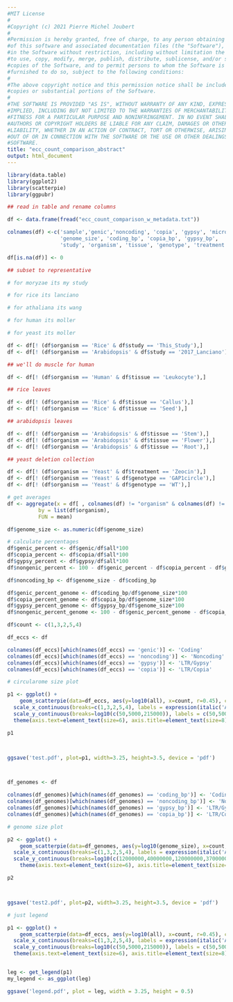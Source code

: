 ```yaml
---
#MIT License
#
#Copyright (c) 2021 Pierre Michel Joubert
#
#Permission is hereby granted, free of charge, to any person obtaining a copy
#of this software and associated documentation files (the "Software"), to deal
#in the Software without restriction, including without limitation the rights
#to use, copy, modify, merge, publish, distribute, sublicense, and/or sell
#copies of the Software, and to permit persons to whom the Software is
#furnished to do so, subject to the following conditions:
#
#The above copyright notice and this permission notice shall be included in all
#copies or substantial portions of the Software.
#
#THE SOFTWARE IS PROVIDED "AS IS", WITHOUT WARRANTY OF ANY KIND, EXPRESS OR
#IMPLIED, INCLUDING BUT NOT LIMITED TO THE WARRANTIES OF MERCHANTABILITY,
#FITNESS FOR A PARTICULAR PURPOSE AND NONINFRINGEMENT. IN NO EVENT SHALL THE
#AUTHORS OR COPYRIGHT HOLDERS BE LIABLE FOR ANY CLAIM, DAMAGES OR OTHER
#LIABILITY, WHETHER IN AN ACTION OF CONTRACT, TORT OR OTHERWISE, ARISING FROM,
#OUT OF OR IN CONNECTION WITH THE SOFTWARE OR THE USE OR OTHER DEALINGS IN THE
#SOFTWARE.
title: "ecc_count_comparison_abstract"
output: html_document
---
```


```r
library(data.table)
library(ggplot2)
library(scatterpie)
library(ggpubr)

## read in table and rename columns

df <- data.frame(fread("ecc_count_comparison_w_metadata.txt"))

colnames(df) <-c('sample','genic','noncoding', 'copia', 'gypsy', 'micro', 'large', 'all', 'read_count',
                 'genome_size', 'coding_bp', 'copia_bp', 'gypsy_bp',
                 'study', 'organism', 'tissue', 'genotype', 'treatment')

df[is.na(df)] <- 0
```

```r

## subset to representative

# for moryzae its my study

# for rice its lanciano

# for athaliana its wang

# for human its moller

# for yeast its moller

df <- df[! (df$organism == 'Rice' & df$study == 'This_Study'),]
df <- df[! (df$organism == 'Arabidopsis' & df$study == '2017_Lanciano'),]

## we'll do muscle for human

df <- df[! (df$organism == 'Human' & df$tissue == 'Leukocyte'),]

## rice leaves

df <- df[! (df$organism == 'Rice' & df$tissue == 'Callus'),]
df <- df[! (df$organism == 'Rice' & df$tissue == 'Seed'),]

## arabidopsis leaves

df <- df[! (df$organism == 'Arabidopsis' & df$tissue == 'Stem'),]
df <- df[! (df$organism == 'Arabidopsis' & df$tissue == 'Flower'),]
df <- df[! (df$organism == 'Arabidopsis' & df$tissue == 'Root'),]

## yeast deletion collection

df <- df[! (df$organism == 'Yeast' & df$treatment == 'Zeocin'),]
df <- df[! (df$organism == 'Yeast' & df$genotype == 'GAP1circle'),]
df <- df[! (df$organism == 'Yeast' & df$genotype == 'WT'),]

```

```r

# get averages
df <- aggregate(x = df[ , colnames(df) != "organism" & colnames(df) != "sample"],
          by = list(df$organism),
          FUN = mean)


```

```r

df$genome_size <- as.numeric(df$genome_size)

# calculate percentages
df$genic_percent <- df$genic/df$all*100
df$copia_percent <- df$copia/df$all*100
df$gypsy_percent <- df$gypsy/df$all*100
df$nongenic_percent <- 100 - df$genic_percent - df$copia_percent - df$gypsy_percent

df$noncoding_bp <- df$genome_size - df$coding_bp

df$genic_percent_genome <- df$coding_bp/df$genome_size*100
df$copia_percent_genome <- df$copia_bp/df$genome_size*100
df$gypsy_percent_genome <- df$gypsy_bp/df$genome_size*100
df$nongenic_percent_genome <- 100 - df$genic_percent_genome - df$copia_percent_genome - df$gypsy_percent_genome


```

```r

df$count <- c(1,3,2,5,4)

df_eccs <- df

colnames(df_eccs)[which(names(df_eccs) == 'genic')] <- 'Coding'
colnames(df_eccs)[which(names(df_eccs) == 'noncoding')] <- 'Noncoding'
colnames(df_eccs)[which(names(df_eccs) == 'gypsy')] <- 'LTR/Gypsy'
colnames(df_eccs)[which(names(df_eccs) == 'copia')] <- 'LTR/Copia'

# circularome size plot

p1 <- ggplot() + 
    geom_scatterpie(data=df_eccs, aes(y=log10(all), x=count, r=0.45), cols=c('Coding', 'Noncoding', 'LTR/Copia', 'LTR/Gypsy'), color=NA) + theme_classic()+xlab('')+ ylab('Circularome size')+ coord_fixed()+
  scale_x_continuous(breaks=c(1,3,2,5,4), labels = expression(italic('A. thaliana'), italic('H. sapiens'), italic('O. sativa'), italic('M. oryzae'), italic('S. cerevisiae'))) + # reorder x axis
  scale_y_continuous(breaks=log10(c(50,5000,215000)), labels = c(50,5000,215000))+ # custom y axis labels
  theme(axis.text=element_text(size=6), axis.title=element_text(size=8), legend.title=element_blank(), legend.position='none')

p1



ggsave('test.pdf', plot=p1, width=3.25, height=3.5, device = 'pdf')




```
```r

df_genomes <- df

colnames(df_genomes)[which(names(df_genomes) == 'coding_bp')] <- 'Coding'
colnames(df_genomes)[which(names(df_genomes) == 'noncoding_bp')] <- 'Noncoding'
colnames(df_genomes)[which(names(df_genomes) == 'gypsy_bp')] <- 'LTR/Gypsy'
colnames(df_genomes)[which(names(df_genomes) == 'copia_bp')] <- 'LTR/Copia'

# genome size plot

p2 <- ggplot() + 
    geom_scatterpie(data=df_genomes, aes(y=log10(genome_size), x=count, r=0.45), cols=c('Coding', 'Noncoding', 'LTR/Copia', 'LTR/Gypsy'), color=NA) + theme_classic()+xlab('')+ ylab('Genome size')+ coord_fixed()+
  scale_x_continuous(breaks=c(1,3,2,5,4), labels = expression(italic('A. thaliana'), italic('H. sapiens'), italic('O. sativa'), italic('M. oryzae'), italic('S. cerevisiae'))) +
  scale_y_continuous(breaks=log10(c(12000000,40000000,120000000,370000000,3000000000)), labels = c('12 Mbp','40 Mbp','120 Mbp', '370 Mbp', '3 Gbp'))+
    theme(axis.text=element_text(size=6), axis.title=element_text(size=8), legend.title=element_blank(),  legend.position='none')

p2



ggsave('test2.pdf', plot=p2, width=3.25, height=3.5, device = 'pdf')


```

```r

# just legend

p1 <- ggplot() + 
    geom_scatterpie(data=df_eccs, aes(y=log10(all), x=count, r=0.45), cols=c('Coding', 'Noncoding', 'LTR/Copia', 'LTR/Gypsy'), color=NA) + theme_classic()+xlab('')+ ylab('Circularome size')+ coord_fixed()+
  scale_x_continuous(breaks=c(1,3,2,5,4), labels = expression(italic('A. thaliana'), italic('H. sapiens'), italic('O. sativa'), italic('M. oryzae'), italic('S. cerevisiae'))) +
  scale_y_continuous(breaks=log10(c(50,5000,215000)), labels = c(50,5000,215000))+
  theme(axis.text=element_text(size=6), axis.title=element_text(size=8), legend.title=element_blank(), legend.position='bottom',legend.text=element_text(size=6))


leg <- get_legend(p1)
my_legend <- as_ggplot(leg)

ggsave('legend.pdf', plot = leg, width = 3.25, height = 0.5)
```

